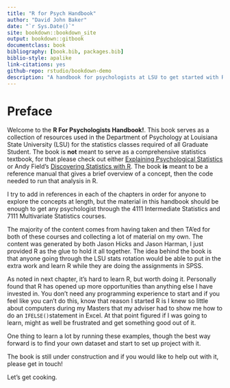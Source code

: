 ```yaml
--- 
title: "R for Psych Handbook"
author: "David John Baker"
date: "`r Sys.Date()`"
site: bookdown::bookdown_site
output: bookdown::gitbook
documentclass: book
bibliography: [book.bib, packages.bib]
biblio-style: apalike
link-citations: yes
github-repo: rstudio/bookdown-demo
description: "A handbook for psychologists at LSU to get started with R and Statistics."
---
```


# Preface

Welcome to the **R For Psychologists Handbook!**.
This book serves as a collection of resources used in the Department of Psychology at Louisiana State University (LSU) for the statistics classes required of all Graduate Student.
The book is **not** meant to serve as a comprehensive statistics textbook, for that please check out either [Explaining Psychological Statistics](https://www.wiley.com/en-us/Explaining+Psychological+Statistics%2C+4th+Edition-p-9781118436608) or Andy Field's [Discovering Statistics with R](https://us.sagepub.com/en-us/nam/discovering-statistics-using-r/book236067).
The book **is** meant to be a reference manual that gives a brief overview of a concept, then the code needed to run that analysis in R.

I try to add in references in each of the chapters in order for anyone to explore the concepts at length, but the material in this handbook should be enough to get any psychologist through the 4111 Intermediate Statistics and 7111 Multivariate Statistics courses.

The majority of the content comes from having taken and then TA'ed for both of these courses and collecting a lot of material on my own.
The content was generated by both Jason Hicks and Jason Harman, I just provided R as the glue to hold it all together.
The idea behind the book is that anyone going through the LSU stats rotation would be able to put in the extra work and learn R while they are doing the assignments in SPSS.

As noted in next chapter, it's hard to learn R, but worth doing it.
Personally found that R has opened up more opportunities than anything else I have invested in.
You don't need any programming experience to start and if you feel like you can't do this, know that reason I started R is I knew so little about computers during my Masters that my adviser had to show me how to do an ```IFELSE()```statement in Excel. 
At that point figured if I was going to learn, might as well be frustrated and get something good out of it.

One thing to learn a lot by running these examples, though the best way forward is to find your own dataset and start to set up project with it.

The book is still under construction and if you would like to help out with it, please get in touch!

Let's get cooking.
